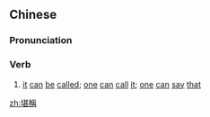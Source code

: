{{also|堪称}}
==Chinese==
{{zh-forms|s=堪称}}

===Pronunciation===
{{zh-pron
|m=kānchēng
|c=ham1 cing1
|cat=v
}}

===Verb===
{{zh-verb}}

# {{lb|zh|literary}} [[it]] [[can]] [[be]] [[call]]ed; [[one]] [[can]] [[call]] [[it]]; [[one]] [[can]] [[say]] [[that]]

[[zh:堪稱]]